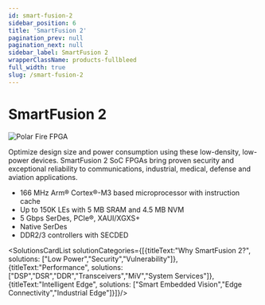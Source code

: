 ```yaml
---
id: smart-fusion-2
sidebar_position: 6
title: 'SmartFusion 2'
pagination_prev: null
pagination_next: null
sidebar_label: SmartFusion 2
wrapperClassName: products-fullbleed
full_width: true
slug: /smart-fusion-2
---
```


# SmartFusion 2

![Polar Fire FPGA](/img/pages/smart-fusion-2/smart-fusion-2-banner.png "SmartFusion 2")
<br />

Optimize design size and power consumption using these low-density, low-power devices. SmartFusion 2 SoC FPGAs bring proven security and exceptional reliability to communications, industrial, medical, defense and aviation applications.

 - 166 MHz Arm® Cortex®-M3 based microprocessor with instruction cache
 - Up to 150K LEs with 5 MB SRAM and 4.5 MB NVM
 - 5 Gbps SerDes, PCIe®, XAUI/XGXS+
 - Native SerDes
 - DDR2/3 controllers with SECDED

<SolutionsCardList solutionCategories={[{titleText:"Why SmartFusion 2?", solutions: ["Low Power","Security","Vulnerability"]}, {titleText:"Performance", solutions: ["DSP","DSR","DDR","Transceivers","MiV","System Services"]},{titleText:"Intelligent Edge", solutions: ["Smart Embedded Vision","Edge Connectivity","Industrial Edge"]}]}/>